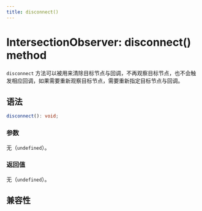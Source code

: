 ```yaml
---
title: disconnect()
---
```


# IntersectionObserver: disconnect() method

`disconnect` 方法可以被用来清除目标节点与回调，不再观察目标节点，也不会触发相应回调，如果需要重新观察目标节点，需要重新指定目标节点与回调。

## 语法

```ts
disconnect(): void;
```

### 参数

无（`undefined`）。

### 返回值

无（`undefined`）。

## 兼容性


<LegacyCompatTable metadata="lynx-api/intersection-observer/disconnect" />
